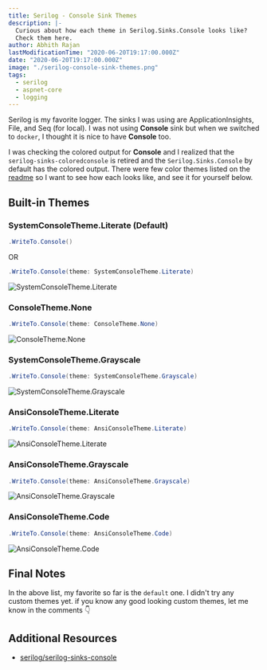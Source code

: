 ```yaml
---
title: Serilog - Console Sink Themes
description: |-
  Curious about how each theme in Serilog.Sinks.Console looks like?
  Check them here.
author: Abhith Rajan
lastModificationTime: "2020-06-20T19:17:00.000Z"
date: "2020-06-20T19:17:00.000Z"
image: "./serilog-console-sink-themes.png"
tags:
  - serilog
  - aspnet-core
  - logging
---
```


Serilog is my favorite logger. The sinks I was using are ApplicationInsights, File, and Seq (for local). I was not using **Console** sink but when we switched to `docker`, I thought it is nice to have **Console** too.

I was checking the colored output for **Console** and I realized that the `serilog-sinks-coloredconsole` is retired and the `Serilog.Sinks.Console` by default has the colored output. There were few color themes listed on the [readme](https://github.com/serilog/serilog-sinks-console) so I want to see how each looks like, and see it for yourself below.

## Built-in Themes

### SystemConsoleTheme.Literate (Default)

```cs
.WriteTo.Console()
```

OR

```cs
.WriteTo.Console(theme: SystemConsoleTheme.Literate)
```

![SystemConsoleTheme.Literate](./SystemConsoleTheme.Literate.png)

### ConsoleTheme.None

```cs
.WriteTo.Console(theme: ConsoleTheme.None)
```

![ConsoleTheme.None](./ConsoleTheme.None.png)

### SystemConsoleTheme.Grayscale

```cs
.WriteTo.Console(theme: SystemConsoleTheme.Grayscale)
```

![SystemConsoleTheme.Grayscale](./SystemConsoleTheme.Grayscale.png)

### AnsiConsoleTheme.Literate

```cs
.WriteTo.Console(theme: AnsiConsoleTheme.Literate)
```

![AnsiConsoleTheme.Literate](./AnsiConsoleTheme.Literate.png)

### AnsiConsoleTheme.Grayscale

```cs
.WriteTo.Console(theme: AnsiConsoleTheme.Grayscale)
```

![AnsiConsoleTheme.Grayscale](./AnsiConsoleTheme.Grayscale.png)

### AnsiConsoleTheme.Code

```cs
.WriteTo.Console(theme: AnsiConsoleTheme.Code)
```

![AnsiConsoleTheme.Code](./AnsiConsoleTheme.Code.png)

## Final Notes

In the above list, my favorite so far is the `default` one. I didn't try any custom themes yet. if you know any good looking custom themes, let me know in the comments :point_down:

## Additional Resources

- [serilog/serilog-sinks-console](https://github.com/serilog/serilog-sinks-console)
